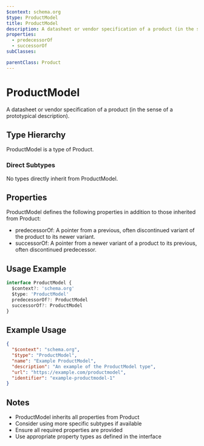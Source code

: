 ```yaml
---
$context: schema.org
$type: ProductModel
title: ProductModel
description: A datasheet or vendor specification of a product (in the sense of a prototypical description).
properties:
  - predecessorOf
  - successorOf
subClasses:

parentClass: Product
---
```


# ProductModel

A datasheet or vendor specification of a product (in the sense of a prototypical description).

## Type Hierarchy

ProductModel is a type of Product.

### Direct Subtypes

No types directly inherit from ProductModel.

## Properties

ProductModel defines the following properties in addition to those inherited from Product:

- predecessorOf: A pointer from a previous, often discontinued variant of the product to its newer variant.
- successorOf: A pointer from a newer variant of a product  to its previous, often discontinued predecessor.

## Usage Example

```typescript
interface ProductModel {
  $context?: 'schema.org'
  $type: 'ProductModel'
  predecessorOf?: ProductModel
  successorOf?: ProductModel
}
```

## Example Usage

```json
{
  "$context": "schema.org",
  "$type": "ProductModel",
  "name": "Example ProductModel",
  "description": "An example of the ProductModel type",
  "url": "https://example.com/productmodel",
  "identifier": "example-productmodel-1"
}
```

## Notes

- ProductModel inherits all properties from Product
- Consider using more specific subtypes if available
- Ensure all required properties are provided
- Use appropriate property types as defined in the interface
